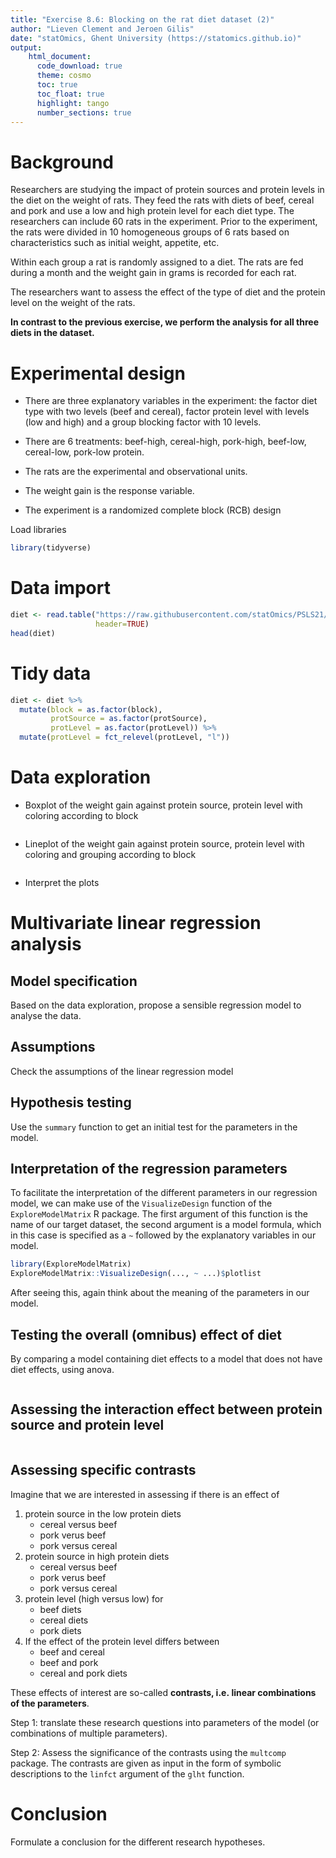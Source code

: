 ```yaml
---
title: "Exercise 8.6: Blocking on the rat diet dataset (2)"
author: "Lieven Clement and Jeroen Gilis"
date: "statOmics, Ghent University (https://statomics.github.io)"
output:
    html_document:
      code_download: true
      theme: cosmo
      toc: true
      toc_float: true
      highlight: tango
      number_sections: true
---
```


# Background

Researchers are studying the impact of protein sources and protein levels in
the diet on the weight of rats. They feed the rats with diets of beef, cereal
and pork and use a low and high protein level for each diet type.
The researchers can include 60 rats in the experiment. Prior to the experiment,
the rats were divided in 10 homogeneous groups of 6 rats based on
characteristics such as initial weight, appetite, etc.

Within each group a rat is randomly assigned to a diet. The rats are fed during
a month and the weight gain in grams is recorded for each rat.

The researchers want to assess the effect of the type of diet and the protein
level on the weight of the rats.

**In contrast to the previous exercise, we perform the analysis for all three**
**diets in the dataset.**

# Experimental design

- There are three explanatory variables in the experiment: the factor diet type
with two levels (beef and cereal), factor protein level with levels
(low and high) and a group blocking factor with 10 levels.

- There are 6 treatments: beef-high, cereal-high, pork-high, beef-low,
cereal-low, pork-low protein.

- The rats are the experimental and observational units.

- The weight gain is the response variable.

- The experiment is a randomized complete block (RCB) design

Load libraries

```r
library(tidyverse)
```

# Data import

```r
diet <- read.table("https://raw.githubusercontent.com/statOmics/PSLS21/data/dietRats.txt",
                   header=TRUE)
head(diet)
```

# Tidy data

```r
diet <- diet %>%
  mutate(block = as.factor(block),
         protSource = as.factor(protSource),
         protLevel = as.factor(protLevel)) %>%
  mutate(protLevel = fct_relevel(protLevel, "l"))
```

# Data exploration

- Boxplot of the weight gain against protein source, protein level with coloring according to block

```r

```

- Lineplot of the weight gain against protein source, protein level with coloring and grouping according to block

```r

```

- Interpret the plots

# Multivariate linear regression analysis

## Model specification

Based  on the data exploration, propose a sensible regression model to analyse
the data.

## Assumptions

Check the assumptions of the linear regression model

## Hypothesis testing

Use the `summary` function to get an initial test for the parameters in the
model.

## Interpretation of the regression parameters

To facilitate the interpretation of the different parameters in our regression
model, we can make use of the `VisualizeDesign` function of the
`ExploreModelMatrix` R package. The first argument of this function is the name
of our target dataset, the second argument is a model formula, which in this
case is specified as a `~` followed by the explanatory variables in our model.

```r
library(ExploreModelMatrix)
ExploreModelMatrix::VisualizeDesign(..., ~ ...)$plotlist
```

After seeing this, again think about the meaning of the parameters in our model.

## Testing the overall (omnibus) effect of diet

By comparing a model containing diet effects to a model that does not have
diet effects, using anova.

```r

```

## Assessing the interaction effect between protein source and protein level


```r

```


## Assessing specific contrasts

Imagine that we are interested in assessing if there is an effect of

1. protein source in the low protein diets
	- cereal versus beef
	- pork verus beef
	- pork versus cereal


2. protein source in high protein diets
	- cereal versus beef
	- pork verus beef
	- pork versus cereal


3. protein level (high versus low) for
	- beef diets
	- cereal diets
	- pork diets


4. If the effect of the protein level differs between
	- beef and cereal
	- beef and pork
	- cereal and pork diets

These effects of interest are so-called
**contrasts, i.e. linear combinations of the parameters**.

Step 1: translate these research questions into parameters of the model (or
combinations of multiple parameters).

Step 2: Assess the significance of the contrasts using the `multcomp` package.
The contrasts are given as input in the form of symbolic
descriptions to the `linfct` argument of the `glht` function.

# Conclusion

Formulate a conclusion for the different research hypotheses.
